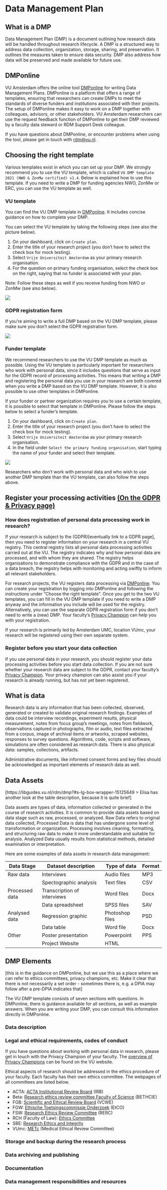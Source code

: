 # Data Management Plan

## What is a DMP

Data Management Plan (DMP) is a document outlining how research data will be handled throughout research lifecycle. A DMP is a structured way to address data collection, organization, storage, sharing, and preservation. It outlines the measures taken to ensure data security. DMP also address how data will be preserved and made available for future use.

## DMPonline

VU Amsterdam offers the online tool [DMPonline](https://dmponline.vu.nl/) for writing Data Management Plans. DMPonline is a platform that offers a range of templates, ensuring that researchers can create DMPs to meet the standards of diverse funders and institutions associated with their projects. The setup of DMPonline makes it easy to work on a DMP together with colleagues, advisors, or other stakeholders. VU Amsterdam researchers can use the request feedback function of DMPonline to get their DMP reviewed by a faculty data steward or RDM Support Desk colleague.

If you have questions about DMPonline, or encounter problems when using the tool, please get in touch with <rdm@vu.nl>.


## Choosing the right template

Various templates exist in which you can set up your DMP. We strongly recommend you to use the VU template, which is called `VU DMP template 2021 (NWO & ZonMw certified) v1.4`. Below is explained how to use this template. If you need to write a DMP for funding agencies NWO, ZonMw or ERC, you can use the VU template as well.

### VU template

You can find the VU DMP template in [DMPonline](https://dmponline.vu.nl/). It includes concise guidance on how to complete your DMP.

You can select the VU template by taking the following steps (see also the picture below).

1. On your dashboard, click on `Create plan`.
2. Enter the title of your research project (you don't have to select the check box for mock testing).
3. Select `Vrije Universiteit Amsterdam` as your primary research organisation.
4. For the question on primary funding organisation, select the check box on the right, saying that no funder is associated with your plan.

Note: Follow these steps as well if you receive funding from NWO or ZonMw (see also below).

![](../public/dmp-001.png)

### GDPR registration form

If you're aiming to write a full DMP based on the VU DMP template, please make sure you don't select the GDPR registration form. 

![](../public/dmp-002.png)

### Funder template

We recommend researchers to use the VU DMP template as much as possible. Using the VU template is particularly important for researchers who work with personal data, since it includes questions that serve as input for the GDPR record of processing activities. This means that writing a DMP and registering the personal data you use in your research are both covered when you write a DMP based on the VU DMP template. However, it is also possible to use other templates in DMPonline.

If your funder or partner organization requires you to use a certain template, it is possible to select that template in DMPonline. Please follow the steps below to select a funder's template.

1. On your dashboard, click on `Create plan`.
2. Enter the title of your research project (you don't have to select the check box for mock testing).
3. Select `Vrije Universiteit Amsterdam` as your primary research organisation.
4. In the field under `Select the primary funding organisation`, start typing the name of your funder and select their template.

![](../public/dmp-003.png)

Researchers who don't work with personal data and who wish to use another DMP template than the VU template, can also follow the steps above.

## Register your processing activities [(On the GDPR & Privacy page)](https://libguides.vu.nl/rdm/gdpr-privacy?#s-lg-box-wrapper-15125651)

### How does registration of personal data processing work in research?

If your research is subject to the (GDPR)[eventually link to a GDPR page], then you need to register information on your research in a central VU registry. This central registry lists all personal data processing activities carried out at the VU. The registry indicates why and how personal data are processed, and with whom they are shared. The registry helps organisations to demonstrate compliance with the GDPR and in the case of a data breach, the registry helps with monitoring and acting swiftly to inform all relevant stakeholders. 

For research projects, the VU registers data processing via [DMPonline](https://dmponline.vu.nl/). You can create your registration by logging into DMPonline and following the instructions under “Choose the right template”. Once you get to the two VU templates, you can fill in the VU DMP template if you need to write a DMP anyway and the information you include will be used for the registry. Alternatively, you can use the separate GDPR registration form if you don't need to write a (new) DMP. Your faculty's [Privacy Champion](https://vu.nl/en/employee/privacy-and-information-security/privacy-champions-information) can help you with your registration. 

If your research is primarily led by Amsterdam UMC, location VUmc, your research will be registered using their own separate system.

### Register before you start your data collection

If you use personal data in your research, you should register your data processing activities before you start data collection. If you are not sure whether your research data are subject to the GDPR, contact your faculty's [Privacy Champion](https://vu.nl/en/employee/privacy-and-information-security/privacy-champions-information). Your privacy champion can also assist you if your research is already running, but has not yet been registered.

## What is data

Research data is any information that has been collected, observed, generated or created to validate original research findings. Examples of data could be interview recordings, experiment results, physical measurement,  notes from focus group's  meetings, notes from fieldwork, observations captured in photographs,  film or audio, text files extracted from a corpus, image of archival items or artworks, scraped websites, responses to survey questions.  Algorithms, code, scripts and software, simulations are often considered as research data. There is also physical data: samples, collections, artifacts. 

Administrative documents, like informed consent forms and key files should be acknowledged as important elements of research data as well.  

## Data Assets

[https://libguides.vu.nl/rdm/dmp?#s-lg-box-wrapper-15125649 > Elisa has another look at the table description, because it is quite brief]

Data assets are types of data, information collected or generated in the course of research activities. It is common to provide data assets based on data stage such as raw, processed, or analyzed. Raw Data refers to original data collected, Processed Data is data that has undergone some level of transformation or organization. Processing involves cleaning, formatting, and structuring raw data to make it more understandable and suitable for analysis. Analyzed Data usually results from statistical methods, detailed examination or interpretation.

Here are some examples of data assets in research data management:

| Data Stage     | Dataset description         | Type of data    | Format |
|----------------|-----------------------------|-----------------|--------|
| Raw data       | Interviews                  | Audio files     | MP3    |
|                | Spectographic analysis      | Text files      | CSV    |
| Processed data | Transcription of interviews | Word files      | Docx   |
|                | Data spreadsheet            | SPSS files      | SAV    |
| Analysed data  | Regression graphic          | Photoshop files | PSD    |
|                | Data table                  | Word file       | Docx   |
| Other          | Poster presentation         | Powerpoint      | PPS    |
|                | Project Website             | HTML            |        |

## DMP Elements

[this is in the guidance on DMPonline, but we use this as a place where we can refer to ethics committees, privacy champions, etc. Make it clear that there is not necessarily a set order - sometimes there is, e.g. a DPIA may follow after a pre-DPIA indicates that]

The VU DMP template consists of seven sections with questions. In DMPonline, there is guidance available for all sections, as well as example answers. When you are writing your DMP, you can consult this information directly in DMPonline.

### Data description

### Legal and ethical requirements, codes of conduct

If you have questions about working with personal data in research, please get in touch with the Privacy Champion of your faculty. The [overview of Privacy Champions](https://vu.nl/en/employee/privacy-and-information-security/privacy-champions-information) can be found on the VU website.

Ethical aspects of research should be addressed in the ethics procedure of your faculty. Each faculty has their own ethics committee. The webpages of all committees are listed below.

* ACTA: [ACTA Institutional Review Board](https://acta.nl/en/research/more-about/acta-institutional-review-board-irb) (IRB)
* Beta: [Research ethics review committee Faculty of Science](https://vu.nl/en/about-vu/faculties/faculty-of-science/more-about/research-ethics-review-committee-beta) (BETHCIE)
* FGB: [Scientific and Ethical Review Board](https://vu.nl/en/employee/behavioural-and-movement-sciences-getting-started/the-scientific-and-ethical-review-board-vcwe) (VCWE)
* FGW: [Ethische Toetsingscommissie Onderzoek](https://vu.nl/en/about-vu/faculties/faculty-of-humanities/more-about/research-ethics-and-integrity) (EtCO)
* FSW: [Research Ethics Review Committee](https://vu.nl/en/employee/social-sciences-getting-started/research-ethics-review-fss) (RERC)
* RCH (Faculty of Law): [Ethics Committee](http://www.rechten.vu.nl/en/about-the-faculty/committees/ethics/index.aspx)
* SBE: [Research Ethics and Integrity](https://vu.nl/en/about-vu/more-about/research-office)
* VUmc: [METc](https://www.vumc.nl/research/overzicht/medisch-ethische-toetsingscommissie.htm) (Medical Ethical Review Committee)

### Storage and backup during the research process
### Data archiving and publishing
### Documentation
### Data management responsibilities and resources